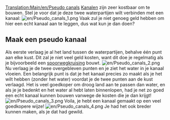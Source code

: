[[Translation:Main/en/Pseudo canals]]{{en/-}}
[[Main/nl/Havens|Kanalen]] zijn zeer kostbaar om te bouwen. Stel je voor dat je deze twee waterpartijen wilt verbinden met een kanaal:
[[File:en/Pseudo canals 1.png|center]]
Vaak zul je niet genoeg geld hebben om hier een echt kanaal aan te leggen, dus wat kun je dan doen?

==Maak een pseudo kanaal==
Als eerste verlaag je al het land tussen de waterpartijen, behalve één punt aan elke kust. Dit zal je niet veel geld kosten, want dit doe je regelmatig als je bijvoorbeeld een [[Main/en/Train Junctions|spoorwegkruising]] bouwt.
[[File:en/Pseudo canals 2.png|center]]
Nu verlaag je de twee overgebleven punten en je ziet het water in je kanaal vloeien. Een belangrijk punt is dat je het kanaal precies zo maakt als je het wilt hebben (zonder het water) voordat je de twee punten aan de kust verlaagd. Het is veel goedkoper om droog land aan te passen dan water, en als je je bedenkt en het water al hebt laten binnenlopen, had je net zo goed een echt kanaal kunnen bouwen vanwege de kosten die je dan krijgt!
[[File:en/Pseudo canals 3.png|center]]
Voila, je hebt een kanaal gemaakt op een veel goedkopere wijze!
[[File:en/Pseudo canals 4.png|center]]
Je had het ook breder kunnen maken, als je dat had gewild.
